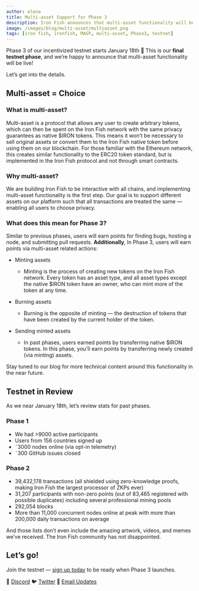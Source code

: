 ```yaml
---
author: elena
title: Multi-asset Support for Phase 3
description: Iron Fish announces that multi-asset functionality will be live on Testnet Phase 3
image: /images/blog/multi-asset/multiasset.png
tags: [iron fish, ironfish, MASP, multi-asset, Phase3, testnet]
---
```


Phase 3 of our incentivized testnet starts January 18th 🎉 This is our **final testnet phase**, and we’re happy to announce that multi-asset functionality will be live!

Let’s get into the details.

## Multi-asset = Choice

### What is multi-asset?

Multi-asset is a protocol that allows any user to create arbitrary tokens, which can then be spent on the Iron Fish network with the same privacy guarantees as native $IRON tokens. This means it won’t be necessary to sell original assets or convert them to the Iron Fish native token before using them on our blockchain.
For those familiar with the Ethereum network, this creates similar functionality to the ERC20 token standard, but is implemented in the Iron Fish protocol and not through smart contracts.

### Why multi-asset?

We are building Iron Fish to be interactive with all chains, and implementing multi-asset functionality is the first step. Our goal is to support different assets on our platform such that all transactions are treated the same — enabling all users to choose privacy.

### What does this mean for Phase 3?

Similar to previous phases, users will earn points for finding bugs, hosting a node, and submitting pull requests. **Additionally**, In Phase 3, users will earn points via multi-asset related actions:

- Minting assets
    - Minting is the process of creating new tokens on the Iron Fish network. Every token has an asset type, and all asset types except the native $IRON token have an owner, who can mint more of the token at any time.

- Burning assets
    - Burning is the opposite of minting — the destruction of tokens that have been created by the current holder of the token.

- Sending minted assets
    - In past phases, users earned points by transferring native $IRON tokens. In this phase, you'll earn points by transferring newly created (via minting) assets.

Stay tuned to our blog for more technical content around this functionality in the near future.

## Testnet in Review

As we near January 18th, let’s review stats for past phases.

### Phase 1
- We had >9000 active participants
- Users from 156 countries signed up
- ˜3000 nodes online (via opt-in telemetry)
- ˜300 GitHub issues closed

### Phase 2
- 39,432,178 transactions (all shielded using zero-knowledge proofs, making Iron Fish the largest processor of ZKPs ever)
- 31,207 participants with non-zero points (out of 83,465 registered with possible duplicates) including several professional mining pools
- 292,054 blocks
- More than 11,000 concurrent nodes online at peak with more than 200,000 daily transactions on average

And those lists don’t even include the amazing artwork, videos, and memes we’ve received. The Iron Fish community has not disappointed.

## Let’s go!

Join the testnet — [sign up today](https://testnet.ironfish.network/about) to be ready when Phase 3 launches.

🎤 [Discord](https://discord.ironfish.network)
🐦 [Twitter](https://twitter.com/ironfishcrypto)
📧 [Email Updates](https://ironfish.network/#email-signup)
